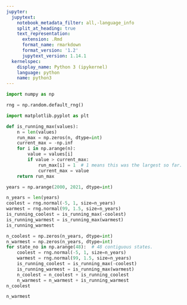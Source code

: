```yaml
---
jupyter:
  jupytext:
    notebook_metadata_filter: all,-language_info
    split_at_heading: true
    text_representation:
      extension: .Rmd
      format_name: rmarkdown
      format_version: '1.2'
      jupytext_version: 1.14.1
  kernelspec:
    display_name: Python 3 (ipykernel)
    language: python
    name: python3
---
```


```python
import numpy as np

rng = np.random.default_rng()

import matplotlib.pyplot as plt
```

```python
def is_running_max(values):
    n = len(values)
    run_max = np.zeros(n, dtype=int)
    current_max = -np.inf
    for i in np.arange(n):
        value = values[i]
        if value > current_max:
            run_max[i] = 1  # 1 means this was the largest so far.
            current_max = value
    return run_max
```

```python
years = np.arange(2000, 2021, dtype=int)
```

```python
n_years = len(years)
coolest = rng.normal(-5, 1, size=n_years)
warmest = rng.normal(99, 1.5, size=n_years)
is_running_coolest = is_running_max(-coolest)
is_running_warmest = is_running_max(warmest)
is_running_warmest
```

```python
n_coolest = np.zeros(n_years, dtype=int)
n_warmest = np.zeros(n_years, dtype=int)
for state_no in np.arange(48):  # 48 contiguous states.
    coolest = rng.normal(-5, 1, size=n_years)
    warmest = rng.normal(99, 1.5, size=n_years)
    is_running_coolest = is_running_max(-coolest)
    is_running_warmest = is_running_max(warmest)
    n_coolest = n_coolest + is_running_coolest
    n_warmest = n_warmest + is_running_warmest
n_coolest
```

```python
n_warmest
```
